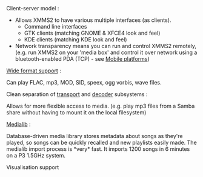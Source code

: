 ;Client-server model :

* Allows XMMS2 to have various multiple interfaces (as clients).
** Command line interfaces
** GTK clients (matching GNOME & XFCE4 look and feel)
** KDE clients (matching KDE look and feel)
* Network transparency means you can run and control XMMS2 remotely, (e.g. run XMMS2 on your 'media box' and control it over network using a bluetooth-enabled PDA (TCP) - see [[Mobile platforms]])

;[[Media formats | Wide format support]] :
Can play FLAC, mp3, MOD, SID, speex, ogg vorbis, wave files.
;Clean separation of [[Component:Transport | transport]] and [[Component:Decoder | decoder]] subsystems :
Allows for more flexible access to media. (e.g. play mp3 files from a Samba share without having to mount it on the local filesystem)
;[[The Medialib | Medialib]] :
Database-driven media library stores metadata about songs as they're played, so songs can be quickly recalled and new playlists easily made. The medialib import process is *very* fast. It imports 1200 songs in 6 minutes on a P3 1.5GHz system.
;Visualisation support

{{ed|FeatureList|feature list}}